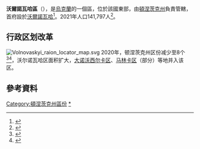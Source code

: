 {{Infobox settlement
| name = 沃尔诺瓦哈区
| native_name = {{lang|ru|Волноваський район}}
| image_flag = Volnovaskyi_Raion_Flag.svg
| image_shield = Volnovahskiy_rayon_gerb.png
| image_skyline = Volnovakha_Rayon_2020.svg
| image_caption = 沃尔诺瓦哈区在顿涅茨克州的位置
| pushpin_map = 
| pushpin_label_position = 
| pushpin_map_caption = 
| settlement_type = 区
| subdivision_type = 國家
| subdivision_name = {{UKR}}
| subdivision_type1 = 州
| subdivision_name1 = 顿涅茨克州
| seat_type = 行政中心
| seat = 沃尔诺瓦哈
| population_as_of = 2021年
| population_total = 141,797人
| timezone =
| utc_offset = 
| coordinates = {{coord|48|0|N|34|49|E|display=inline,title}}
| website = 
}}

'''沃爾諾瓦哈區'''（{{lang-uk|Волноваський район}}），是[[烏克蘭|烏克蘭]]的一個區，位於該國東部，由[[頓涅茨克州|頓涅茨克州]]負責管轄，首府設於[[沃爾諾瓦哈|沃爾諾瓦哈]]<ref>{{cite web|title=Main|url=http://www.volnovrda.gov.ua/|website=Official web-site|publisher=Volnovakha RDA|accessdate=1 January 2015|language=uk|archive-date=2015-01-01|archive-url=https://web.archive.org/web/20150101020620/http://www.volnovrda.gov.ua/|dead-url=no}}</ref>。2021年人口141,797人<ref>{{cite web|title=Чисельність наявного населення України на 1 січня 2021|url=http://database.ukrcensus.gov.ua/PXWEB2007/ukr/publ_new1/2021/zb_chuselnist%202021.pdf|access-date=2021-03-22}}</ref>。

==行政区划改革==
[[File:Volnovaskyi_raion_locator_map.svg|thumb]]
2020年，顿涅茨克州区份减少至8个<ref>{{cite web|url=https://zakon.rada.gov.ua/laws/show/807-IX#Text|title=Постанова Верховної Ради України. Про утворення та ліквідацію районів|access-date=2021-03-22}}</ref><ref>{{cite web|title=Нові райони: карти + склад|url=https://www.minregion.gov.ua/press/news/novi-rajony-karty-sklad/|publisher=Minregion.gov.ua|access-date=2021-03-22}}</ref>，沃尔诺瓦哈区面积扩大，[[大诺沃西尔卡区|大诺沃西尔卡区]]、[[马林卡区|马林卡区]]（部分）等地并入该区。

==參考資料==
{{reflist}}

{{DEFAULTSORT:Волноваський район}}
[[Category:頓涅茨克州區份|Category:頓涅茨克州區份]]
[[Category:沃爾諾瓦哈區|*]]

{{Donetsk-geo-stub}}